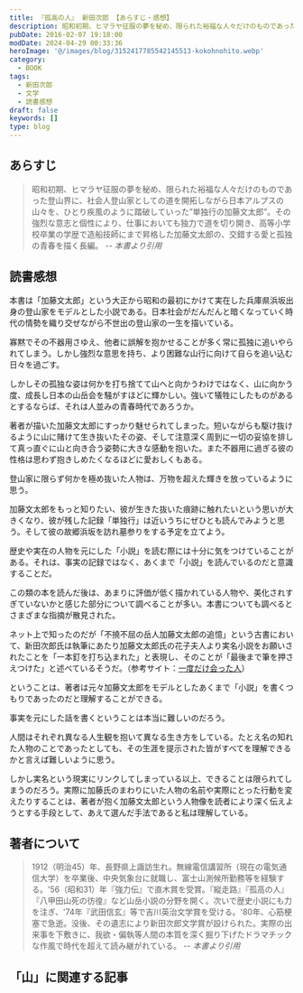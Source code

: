 ```yaml
---
title: 『孤高の人』 新田次郎 【あらすじ・感想】
description: 昭和初期、ヒマラヤ征服の夢を秘め、限られた裕福な人々だけのものであった登山界に、社会人登山家としての道を開拓しながら日本アルプスの山々を、ひとり疾風のように踏破していった”単独行の加藤文太郎”。加藤文太郎の、交錯する愛と孤独の青春を描く長編。
pubDate: 2016-02-07 19:18:00
modDate: 2024-04-29 00:33:36
heroImage: '@/images/blog/3152417785542145513-kokohnohito.webp'
category:
  - BOOK
tags:
  - 新田次郎
  - 文学
  - 読書感想
draft: false
keywords: []
type: blog
---
```



## あらすじ

> 昭和初期、ヒマラヤ征服の夢を秘め、限られた裕福な人々だけのものであった登山界に、社会人登山家としての道を開拓しながら日本アルプスの山々を、ひとり疾風のように踏破していった”単独行の加藤文太郎”。その強烈な意志と個性により、仕事においても独力で道を切り開き、高等小学校卒業の学歴で造船技師にまで昇格した加藤文太郎の、交錯する愛と孤独の青春を描く長編。 <cite>-- 本書より引用</cite>

## 読書感想

本書は「加藤文太郎」という大正から昭和の最初にかけて実在した兵庫県浜坂出身の登山家をモデルとした小説である。日本社会がだんだんと暗くなっていく時代の情勢を織り交ぜながら不世出の登山家の一生を描いている。

寡黙でその不器用さゆえ、他者に誤解を抱かせることが多く常に孤独に追いやられてしまう。しかし強烈な意思を持ち、より困難な山行に向けて自らを追い込む日々を過ごす。

しかしその孤独な姿は何かを打ち捨てて山へと向かうわけではなく、山に向かう度、成長し日本の山岳会を騒がすほどに輝かしい。強いて犠牲にしたものがあるとするならば、それは人並みの青春時代であろうか。

著者が描いた加藤文太郎にすっかり魅せられてしまった。短いながらも駆け抜けるように山に賭けて生き抜いたその姿、そして注意深く周到に一切の妥協を排して真っ直ぐに山と向き合う姿勢に大きな感動を抱いた。また不器用に過ぎる彼の性格は思わず抱きしめたくなるほどに愛おしくもある。

登山家に限らず何かを極め抜いた人物は、万物を超えた輝きを放っているように思う。

加藤文太郎をもっと知りたい、彼が生きた抜いた痕跡に触れたいという思いが大きくなり、彼が残した記録「単独行」は近いうちにぜひとも読んでみようと思う。そして彼の故郷浜坂を訪れ墓参りをする予定を立てよう。

<div class='not-prose'>
  <div data-vc_mylinkbox_id='886765343'></div>
</div>

歴史や実在の人物を元にした「小説」を読む際には十分に気をつけていることがある。それは、事実の記録ではなく、あくまで「小説」を読んでいるのだと意識することだ。

この類の本を読んだ後は、あまりに評価が低く描かれている人物や、美化されすぎていないかと感じた部分について調べることが多い。本書についても調べるとさまざまな指摘が散見された。

ネット上で知ったのだが「不撓不屈の岳人加藤文太郎の追憶」という古書において、新田次郎氏は執筆にあたり加藤文太郎氏の花子夫人より実名小説をお願いされたことを「一本釘を打ち込まれた」と表現し、そのことが「最後まで筆を押さえつけた」と述べているそうだ。（参考サイト：[一度だけ会った人](http://www8.plala.or.jp/alpstrek/treck/itidodake.htm)）

ということは、著者は元々加藤文太郎をモデルとしたあくまで「小説」を書くつもりであったのだと理解することができる。

事実を元にした話を書くということは本当に難しいのだろう。

人間はそれぞれ異なる人生観を抱いて異なる生き方をしている。たとえ名の知れた人物のことであったとしても、その生涯を提示された皆がすべてを理解できるかと言えば難しいように思う。

しかし実名という現実にリンクしてしまっている以上、できることは限られてしまうのだろう。実際に加藤氏のまわりにいた人物の名前や実際にとった行動を変えたりすることは、著者が抱く加藤文太郎という人物像を読者により深く伝えようとする手段として、あえて選んだ手法であると私は理解している。

<div class='not-prose'>
  <div data-vc_mylinkbox_id='886765661'></div>
</div>

## 著者について

> 1912（明治45）年、長野県上諏訪生れ。無線電信講習所（現在の電気通信大学）を卒業後、中央気象台に就職し、富士山測候所勤務等を経験する。'56（昭和31）年『強力伝』で直木賞を受賞。『縦走路』『孤高の人』『八甲田山死の彷徨』など山岳小説の分野を開く。次いで歴史小説にも力を注ぎ、'74年『武田信玄』等で吉川英治文学賞を受ける。'80年、心筋梗塞で急逝。没後、その遺志により新田次郎文学賞が設けられた。実際の出来事を下敷きに、我欲・偏執等人間の本質を深く掘り下げたドラマチックな作風で時代を超えて読み継がれている。 <cite>-- 本書より引用</cite>

## 「山」に関連する記事

<BlogCard
  title='【作品紹介】 「山」にまつわる本　～小説、ノンフィクションなどなど'
  description='「山」に興味を持つにいたるまで 突然ですが、「山」は好きですか？遠くから美しい山の稜線を眺めたり、一歩ずつ足を踏み入れ頂上を目指したり。いつからか私はすっかり山の虜になってしまいました。 もとはと言えば、身近に登山をする人がいたことや、『岳』という山岳救助をテーマにした漫画を読んだことがキッカケでし'
  url='https://www.neputa-note.net/2018/01/books-about-mountain/'
  domain='www.neputa-note.net'
/>
